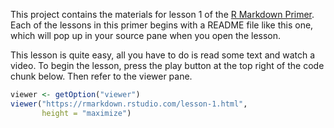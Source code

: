 This project contains the materials for lesson 1 of the [R Markdown Primer](https://rmarkdown.rstudio.com/lesson-1.html). Each of the lessons in this primer begins with a README file like this one, which will pop up in your source pane when you open the lesson.

This lesson is quite easy, all you have to do is read some text and watch a video. To begin the lesson, press the play button at the top right of the code chunk below. Then refer to the viewer pane.

```r
viewer <- getOption("viewer")
viewer("https://rmarkdown.rstudio.com/lesson-1.html", 
       height = "maximize")
```